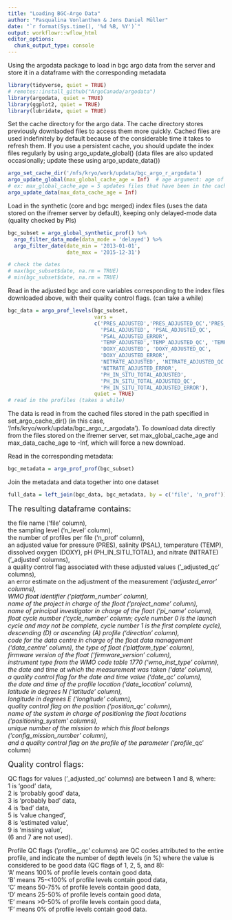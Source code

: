 ```yaml
---
title: "Loading BGC-Argo Data"
author: "Pasqualina Vonlanthen & Jens Daniel Müller"
date: "`r format(Sys.time(), '%d %B, %Y')`"
output: workflowr::wflow_html
editor_options:
  chunk_output_type: console
---
```


Using the argodata package to load in bgc argo data from the server and store it in a dataframe with the corresponding metadata 

```r

library(tidyverse, quiet = TRUE)
# remotes::install_github("ArgoCanada/argodata")
library(argodata, quiet = TRUE)
library(ggplot2, quiet = TRUE)
library(lubridate, quiet = TRUE)

```

Set the cache directory for the argo data. 
The cache directory stores previously downlaoded files to access them more quickly. Cached files are used indefinitely by default because of the considerable time it takes to refresh them. 
If you use a persistent cache, you should update the index files regularly by using argo_update_global() (data files are also updated occasionally; update these using argo_update_data())

```r
argo_set_cache_dir('/nfs/kryo/work/updata/bgc_argo_r_argodata')
argo_update_global(max_global_cache_age = Inf)  # age argument: age of the cached files to update in hours (Inf means always use the cached file, and -Inf means always download from the server) 
# ex: max_global_cache_age = 5 updates files that have been in the cache for more than 5 hours, max_global_cache_age = 0.5 updates files that have been in the cache for more than 30 minutes, etc.
argo_update_data(max_data_cache_age = Inf)

```

Load in the synthetic (core and bgc merged) index files (uses the data stored on the ifremer server by default), keeping only delayed-mode data (quality checked by PIs)

```r
bgc_subset = argo_global_synthetic_prof() %>%
  argo_filter_data_mode(data_mode = 'delayed') %>%
  argo_filter_date(date_min = '2013-01-01',
                   date_max = '2015-12-31')

# check the dates 
# max(bgc_subset$date, na.rm = TRUE)
# min(bgc_subset$date, na.rm = TRUE)
```

Read in the adjusted bgc and core variables corresponding to the index files downloaded above, with their quality control flags. 
(can take a while)

```r
bgc_data = argo_prof_levels(bgc_subset, 
                            vars = 
                            c('PRES_ADJUSTED','PRES_ADJUSTED_QC','PRES_ADJUSTED_ERROR',
                              'PSAL_ADJUSTED', 'PSAL_ADJUSTED_QC',
                              'PSAL_ADJUSTED_ERROR',
                              'TEMP_ADJUSTED','TEMP_ADJUSTED_QC', 'TEMP_ADJUSTED_ERROR',
                              'DOXY_ADJUSTED', 'DOXY_ADJUSTED_QC',
                              'DOXY_ADJUSTED_ERROR',
                              'NITRATE_ADJUSTED', 'NITRATE_ADJUSTED_QC', 
                              'NITRATE_ADJUSTED_ERROR',
                              'PH_IN_SITU_TOTAL_ADJUSTED',
                              'PH_IN_SITU_TOTAL_ADJUSTED_QC',
                              'PH_IN_SITU_TOTAL_ADJUSTED_ERROR'), 
                            quiet = TRUE) 
# read in the profiles (takes a while)
```

The data is read in from the cached files stored in the path specified in set_argo_cache_dir() (in this case, '/nfs/kryo/work/updata/bgc_argo_r_argodata'). To download data directly from the files stored on the ifremer server, set max_global_cache_age and max_data_cache_age to -Inf, which will force a new download.

Read in the corresponding metadata:
```r

bgc_metadata = argo_prof_prof(bgc_subset) 

```

Join the metadata and data together into one dataset 

```r

full_data = left_join(bgc_data, bgc_metadata, by = c('file', 'n_prof'))

```

<font size = "4"> The resulting dataframe contains:</font>  

the file name ('file' column),     
the sampling level ('n_level' column),    
the number of profiles per file ('n_prof' column),    
an adjusted value for pressure (PRES), salinity (PSAL), temperature (TEMP), dissolved oxygen (DOXY), pH (PH_IN_SITU_TOTAL), and nitrate (NITRATE) ('<param>_adjusted' columns),    
a quality control flag associated with these adjusted values ('<param>_adjusted_qc' columns),       
an error estimate on the adjustment of the measurement ('<param>_adjusted_error' columns),     
WMO float identifier ('platform_number' column),      
name of the project in charge of the float ('project_name' column),      
name of principal investigator in charge of the float ('pi_name' column),     
float cycle number ('cycle_number' column; *cycle number 0 is the launch cycle and may not be complete, cycle number 1 is the first complete cycle*),      
descending (D) or ascending (A) profile ('direction' column),       
code for the data centre in charge of the float data management ('data_centre' column),    the type of float ('platform_type' column),     
firmware version of the float ('firmware_version' column),    
instrument type from the WMO code table 1770 ('wmo_inst_type' column),    
the date and time at which the measurement was taken ('date' column),    
a quality control flag for the date and time value ('date_qc' column),    
the date and time of the profile location ('date_location' column),     
latitude in degrees N ('latitude' column),   
longitude in degrees E ('longitude' column),   
quality control flag on the position ('position_qc' column),   
name of the system in charge of positioning the float locations ('positioning_system' columns),   
unique number of the mission to which this float belongs ('config_mission_number' column),   
and a quality control flag on the profile of the parameter ('profile_<param>_qc' column)

<font size = "4"> Quality control flags:</font>

QC flags for values ('<param>_adjusted_qc' columns) are between 1 and 8, where:     
1 is 'good' data,   
2 is 'probably good' data,   
3 is 'probably bad' data,   
4 is 'bad' data,    
5 is 'value changed',   
8 is 'estimated value',   
9 is 'missing value',   
(6 and 7 are not used). 

Profile QC flags ('profile_<param>_qc' columns) are QC codes attributed to the entire profile, and indicate the number of depth levels (in %) where the value is considered to be good data (QC flags of 1, 2, 5, and 8):      
'A' means 100% of profile levels contain good data,   
'B' means 75-<100% of profile levels contain good data,   
'C' means 50-75% of profile levels contain good data,    
'D' means 25-50% of profile levels contain good data,    
'E' means >0-50% of profile levels contain good data,    
'F' means 0% of profile levels contain good data. 
